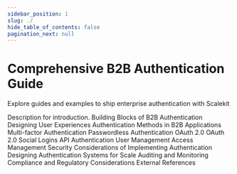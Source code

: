 ```yaml
---
sidebar_position: 1
slug: ./
hide_table_of_contents: false
pagination_next: null
---
```



# Comprehensive B2B Authentication Guide 

<Subtitle> Explore guides and examples to ship enterprise authentication with Scalekit </Subtitle>



<CardList size="medium">
  <Card title="Introduction" href="/introduction" linkText="Let's Get Started">
    Description for introduction.
  </Card>
  <Card title="Building Blocks of B2B Authentication" href="/building-blocks-of-b2b-authentication" linkText="Explore">
    Building Blocks of B2B Authentication
  </Card>
  <Card title="Designing User Experiences" href="/designing-user-experiences" linkText="Explore">
    Designing User Experiences
  </Card>
  <Card title="Authentication Methods in B2B Applications" href="/authentication-methods-in-b2b-apps" linkText="Explore">
    Authentication Methods in B2B Applications
  </Card>
  <Card title="Multi-factor Authentication" href="/multi-factor-authentication" linkText="Explore">
    Multi-factor Authentication
  </Card>
  <Card title="Passwordless Authentication" href="/passwordless-authentication" linkText="Explore">
    Passwordless Authentication
  </Card>
  <Card title="OAuth 2.0" href="/oauth2" linkText="Explore">
    OAuth 2.0
  </Card>
   <Card title="Single Sign-On" href="/single-sign-on" linkText="Explore">
    OAuth 2.0
  </Card>
  <Card title="Social Logins" href="/social-logins" linkText="Explore">
    Social Logins
  </Card>
  <Card title="API Authentication" href="/api-authentication" linkText="Explore">
    API Authentication
  </Card>
  <Card title="User Management" href="/user-management" linkText="Explore">
    User Management
  </Card>
  <Card title="Access Management" href="/access-management" linkText="Explore">
    Access Management
  </Card>
  <Card title="Security" href="/security" linkText="Explore">
    Security Considerations of Implementing Authentication
  </Card>
  <Card title="Scaling" href="/scaling" linkText="Explore">
    Designing Authentication Systems for Scale
  </Card>
  <Card title="Auditing and Monitoring" href="/auditing-and-monitoring" linkText="Explore">
    Auditing and Monitoring
  </Card>
  <Card title="Compliance and Regulatory Considerations" href="/compliance" linkText="Explore">
    Compliance and Regulatory Considerations
  </Card>
  <Card title="External References" href="/external-references" linkText="Explore">
    External References
  </Card>
</CardList>
